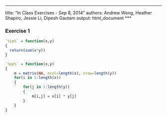 ***
title: "In Class Exercises - Sep 8, 2014"
authors: Andrew Wong, Heather Shapiro, Jessie Li, Dipesh Gautam
output: html_document
***

### Exercise 1
```r
`%ip%` = function(x,y)
{
  return(sum(x*y))
}
```

```r
`%op%` = function(x,y)
{
    m = matrix(NA, ncol=length(x), nrow=length(y))
    for(i in 1:length(x))
    {
        for(j in 1:length(y))
        {
            m[i,j] = x[i] * y[j]
        }
    }
}
```